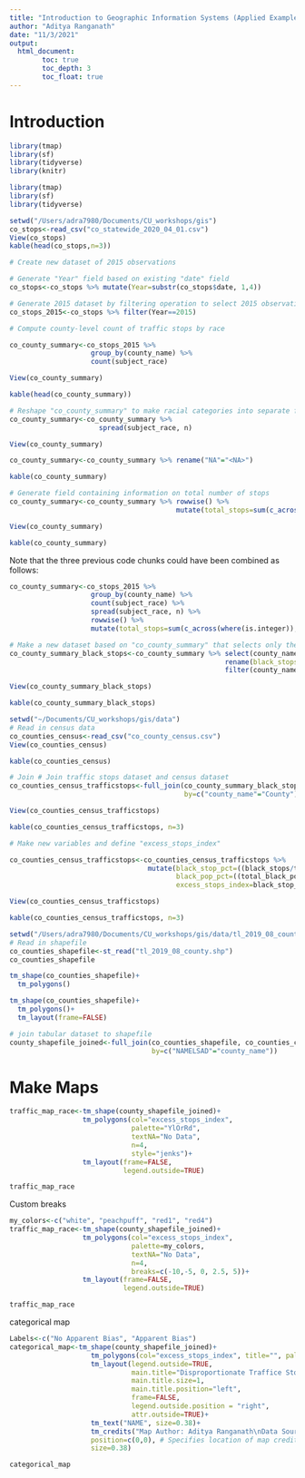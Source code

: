 ```yaml
---
title: "Introduction to Geographic Information Systems (Applied Example)"
author: "Aditya Ranganath"
date: "11/3/2021"
output: 
  html_document:
        toc: true
        toc_depth: 3
        toc_float: true
---
```

# Introduction 

```r
library(tmap)
library(sf)
library(tidyverse)
library(knitr)
```

```r
library(tmap)
library(sf)
library(tidyverse)
```

```r
setwd("/Users/adra7980/Documents/CU_workshops/gis")
co_stops<-read_csv("co_statewide_2020_04_01.csv")
View(co_stops)
kable(head(co_stops,n=3))
```

```r
# Create new dataset of 2015 observations

# Generate "Year" field based on existing "date" field
co_stops<-co_stops %>% mutate(Year=substr(co_stops$date, 1,4))

# Generate 2015 dataset by filtering operation to select 2015 observations
co_stops_2015<-co_stops %>% filter(Year==2015)
```

```r
# Compute county-level count of traffic stops by race

co_county_summary<-co_stops_2015 %>% 
                    group_by(county_name) %>% 
                    count(subject_race) 

View(co_county_summary)
```

```r
kable(head(co_county_summary))
```


```r
# Reshape "co_county_summary" to make racial categories into separate fields
co_county_summary<-co_county_summary %>% 
                      spread(subject_race, n)

View(co_county_summary)
```

```r
co_county_summary<-co_county_summary %>% rename("NA"="<NA>")
```

```r
kable(co_county_summary)
```

```r
# Generate field containing information on total number of stops
co_county_summary<-co_county_summary %>% rowwise() %>% 
                                         mutate(total_stops=sum(c_across(where(is.integer)), na.rm=TRUE)) 

View(co_county_summary)
```

```r
kable(co_county_summary)
```

Note that the three previous code chunks could have been combined as follows:

```r
co_county_summary<-co_stops_2015 %>% 
                    group_by(county_name) %>% 
                    count(subject_race) %>% 
                    spread(subject_race, n) %>%
                    rowwise() %>% 
                    mutate(total_stops=sum(c_across(where(is.integer)), na.rm=TRUE)) 
```


```r
# Make a new dataset based on "co_county_summary" that selects only the "county_name", "black", and "total_stops" variables, then renames "black" as "black_stops" (to avoid confusion with census measures), and then deletes the record in which "county_name" is "NA"
co_county_summary_black_stops<-co_county_summary %>% select(county_name, black, total_stops) %>% 
                                                     rename(black_stops=black) %>% 
                                                     filter(county_name!="NA")

View(co_county_summary_black_stops)
```

```r
kable(co_county_summary_black_stops)
```

```r
setwd("~/Documents/CU_workshops/gis/data")
# Read in census data
co_counties_census<-read_csv("co_county_census.csv") 
View(co_counties_census)
```

```r
kable(co_counties_census)
```

```r
# Join # Join traffic stops dataset and census dataset
co_counties_census_trafficstops<-full_join(co_county_summary_black_stops, co_counties_census,
                                           by=c("county_name"="County"))

View(co_counties_census_trafficstops)
```

```r
kable(co_counties_census_trafficstops, n=3)
```

```r
# Make new variables and define "excess_stops_index"

co_counties_census_trafficstops<-co_counties_census_trafficstops %>% 
                                  mutate(black_stop_pct=((black_stops/total_stops)*100),
                                         black_pop_pct=((total_black_pop_over17/total_pop_over17)*100),
                                         excess_stops_index=black_stop_pct-black_pop_pct)

View(co_counties_census_trafficstops)
```

```r
kable(co_counties_census_trafficstops, n=3)
```

```r
setwd("/Users/adra7980/Documents/CU_workshops/gis/data/tl_2019_08_county")
# Read in shapefile
co_counties_shapefile<-st_read("tl_2019_08_county.shp")
co_counties_shapefile
```

```r
tm_shape(co_counties_shapefile)+
  tm_polygons()
```


```r
tm_shape(co_counties_shapefile)+
  tm_polygons()+
  tm_layout(frame=FALSE)
```


```r
# join tabular dataset to shapefile
county_shapefile_joined<-full_join(co_counties_shapefile, co_counties_census_trafficstops, 
                                   by=c("NAMELSAD"="county_name"))
```
 
# Make Maps 

```r
traffic_map_race<-tm_shape(county_shapefile_joined)+
                  tm_polygons(col="excess_stops_index", 
                              palette="YlOrRd", 
                              textNA="No Data", 
                              n=4, 
                              style="jenks")+
                  tm_layout(frame=FALSE, 
                            legend.outside=TRUE)

traffic_map_race
```

Custom breaks

```r
my_colors<-c("white", "peachpuff", "red1", "red4")
traffic_map_race<-tm_shape(county_shapefile_joined)+
                  tm_polygons(col="excess_stops_index", 
                              palette=my_colors, 
                              textNA="No Data", 
                              n=4, 
                              breaks=c(-10,-5, 0, 2.5, 5))+
                  tm_layout(frame=FALSE, 
                            legend.outside=TRUE)

traffic_map_race
```


categorical map
```r
Labels<-c("No Apparent Bias", "Apparent Bias")
categorical_map<-tm_shape(county_shapefile_joined)+
                    tm_polygons(col="excess_stops_index", title="", pal=c("white", "orangered1"), labels=Labels, breaks=c(-10, 0,10), textNA="No Data")+
                    tm_layout(legend.outside=TRUE, 
                              main.title="Disproportionate Traffice Stops of Black Drivers in Colorado, by County\n(Using Black Share of Over-17 County Population Share as Baseline) ",
                              main.title.size=1,
                              main.title.position="left",
                              frame=FALSE, 
                              legend.outside.position = "right", 
                              attr.outside=TRUE)+
                    tm_text("NAME", size=0.38)+
                    tm_credits("Map Author: Aditya Ranganath\nData Sources: 2015 ACS, Stanford Open Policing Project ", # Sets text for map credits
                    position=c(0,0), # Specifies location of map credits
                    size=0.38)    

categorical_map
```






